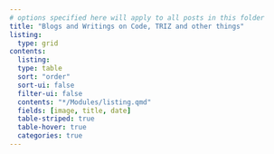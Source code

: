 ```yaml
---
# options specified here will apply to all posts in this folder
title: "Blogs and Writings on Code, TRIZ and other things"
listing: 
  type: grid
contents: 
  listing: 
  type: table
  sort: "order"
  sort-ui: false
  filter-ui: false
  contents: "*/Modules/listing.qmd"
  fields: [image, title, date]
  table-striped: true
  table-hover: true
  categories: true
---
```

